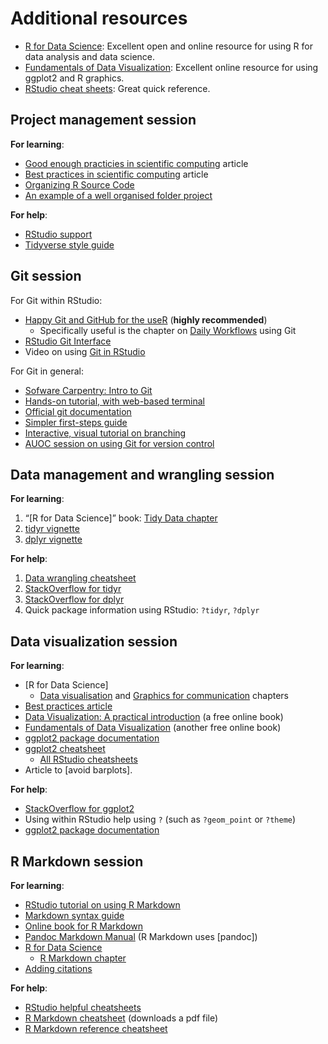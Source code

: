 # Additional resources

- [R for Data Science](http://r4ds.had.co.nz/): Excellent open and online resource for using R for data analysis and data science.
- [Fundamentals of Data Visualization](https://serialmentor.com/dataviz/): Excellent online resource for using ggplot2 and R graphics.
- [RStudio cheat sheets](https://www.rstudio.com/resources/cheatsheets/): Great quick reference.

## Project management session {#resources-proj}

**For learning**:

- [Good enough practicies in scientific computing](https://doi.org/10.1371/journal.pcbi.1005510) article
- [Best practices in scientific computing](https://doi.org/10.1371/journal.pbio.1001745) article
- [Organizing R Source Code](https://www.r-bloggers.com/r-best-practices-r-you-writing-the-r-way/)
- [An example of a well organised folder project](https://github.com/hadley/data-baby-names)

**For help**:

- [RStudio support](https://support.rstudio.com/hc/en-us/articles/200526207-Using-Projects)
- [Tidyverse style guide](https://style.tidyverse.org/)

## Git session {#resources-git}

For Git within RStudio:

- [Happy Git and GitHub for the useR](http://happygitwithr.com/) (**highly recommended**)
    - Specifically useful is the chapter on [Daily Workflows](https://happygitwithr.com/repeated-amend.html) using Git
- [RStudio Git Interface](https://support.rstudio.com/hc/en-us/articles/200532077-Version-Control-with-Git-and-SVN)
- Video on using [Git in RStudio]

[Git in RStudio]: https://www.rstudio.com/resources/webinars/rstudio-essentials-webinar-series-managing-part-2/

For Git in general:

- [Sofware Carpentry: Intro to Git](https://swcarpentry.github.io/git-novice/)
- [Hands-on tutorial, with web-based terminal](https://try.github.io/levels/1/challenges/1)
- [Official git documentation](https://git-scm.com/doc)
- [Simpler first-steps guide](https://rogerdudler.github.io/git-guide/)
- [Interactive, visual tutorial on branching](https://pcottle.github.io/learnGitBranching/)
- [AUOC session on using Git for version control](https://au-oc.github.io/content/intro-git.html)

## Data management and wrangling session {#resources-dplyr}

**For learning**:

1. "[R for Data Science]" book: [Tidy Data chapter]
2. [tidyr vignette](https://cran.r-project.org/web/packages/tidyr/vignettes/tidy-data.html)
3. [dplyr vignette](https://cran.r-project.org/web/packages/dplyr/vignettes/dplyr.html)

[Tidy Data chapter]: https://r4ds.had.co.nz/tidy-data.html

**For help**:
    
1. [Data wrangling cheatsheet](https://www.rstudio.com/wp-content/uploads/2015/02/data-wrangling-cheatsheet.pdf)
2. [StackOverflow for tidyr](https://stackoverflow.com/questions/tagged/tidyr)
3. [StackOverflow for dplyr](https://stackoverflow.com/questions/tagged/dplyr)
4. Quick package information using RStudio: `?tidyr`, `?dplyr`

## Data visualization session {#resources-ggplot2}

**For learning**:

- [R for Data Science]
    - [Data visualisation](http://r4ds.had.co.nz/data-visualisation.html) and
    [Graphics for communication](http://r4ds.had.co.nz/graphics-for-communication.html)
    chapters
- [Best practices article](https://journals.plos.org/ploscompbiol/article?id=10.1371/journal.pcbi.1003833)
- [Data Visualization: A practical introduction](http://socviz.co/index.html#preface) (a free online book)
- [Fundamentals of Data Visualization] (another free online book)
- [ggplot2 package documentation](https://ggplot2.tidyverse.org/)
- [ggplot2 cheatsheet](https://github.com/rstudio/cheatsheets/blob/master/data-visualization-2.1.pdf)
    - [All RStudio cheatsheets](https://www.rstudio.com/resources/cheatsheets/)
- Article to [avoid barplots].

[Fundamentals of Data Visualization]: https://serialmentor.com/dataviz/

**For help**:

- [StackOverflow for ggplot2](https://stackoverflow.com/questions/tagged/ggplot2?sort=frequent&pageSize=50)
- Using within RStudio help using `?` (such as `?geom_point` or `?theme`)
- [ggplot2 package documentation](https://ggplot2.tidyverse.org/)

## R Markdown session {#resources-rmd}

**For learning**:

- [RStudio tutorial on using R Markdown](https://rmarkdown.rstudio.com/lesson-1.html)
- [Markdown syntax guide](https://rmarkdown.rstudio.com/authoring_basics.html)
- [Online book for R Markdown](https://bookdown.org/yihui/rmarkdown/)
- [Pandoc Markdown Manual](https://pandoc.org/MANUAL.html#pandocs-markdown) (R
Markdown uses [pandoc])
- [R for Data Science](http://r4ds.had.co.nz/)
    - [R Markdown chapter](https://r4ds.had.co.nz/r-markdown.html#r-markdown)
- [Adding citations](https://rmarkdown.rstudio.com/authoring_bibliographies_and_citations.html)

**For help**:

- [RStudio helpful cheatsheets](https://www.rstudio.com/resources/cheatsheets/)
- [R Markdown cheatsheet](https://github.com/rstudio/cheatsheets/raw/master/rmarkdown-2.0.pdf) (downloads a pdf file)
- [R Markdown reference cheatsheet](https://www.rstudio.com/wp-content/uploads/2015/03/rmarkdown-reference.pdf)

